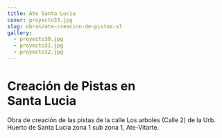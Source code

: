 ```yaml
---
title: Ate Santa Lucia
cover: proyecto33.jpg
slug: obras/ate-creacion-de-pistas-sl
gallery:
  - proyecto30.jpg
  - proyecto31.jpg
  - proyecto32.jpg
---
```


# Creación de Pistas en <br/> Santa Lucia

Obra de creación de las pistas de la calle Los arboles (Calle 2) de la Urb. Huerto de Santa Lucia zona 1 sub zona 1, Ate-Vitarte.

